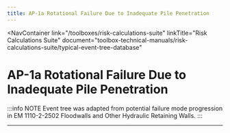 ```yaml
---
title: AP-1a Rotational Failure Due to Inadequate Pile Penetration
---
```



<NavContainer
  link="/toolboxes/risk-calculations-suite"
  linkTitle="Risk Calculations Suite"
  document="toolbox-technical-manuals/risk-calculations-suite/typical-event-tree-database"
></NavContainer>

# AP-1a Rotational Failure Due to Inadequate Pile Penetration

:::info NOTE
Event tree was adapted from potential failure mode progression in EM 1110-2-2502 Floodwalls and Other Hydraulic Retaining Walls.
:::

<FigureNoRef 
    src="/figures/toolbox-technical-manuals/risk-calculations-suite/typical-event-tree-database/v1.5/AP-1a-Rotational-Failure.png" 
    alt="AP-1a Rotational Failure Due to Inadequate Pile Penetration event tree" />

---
